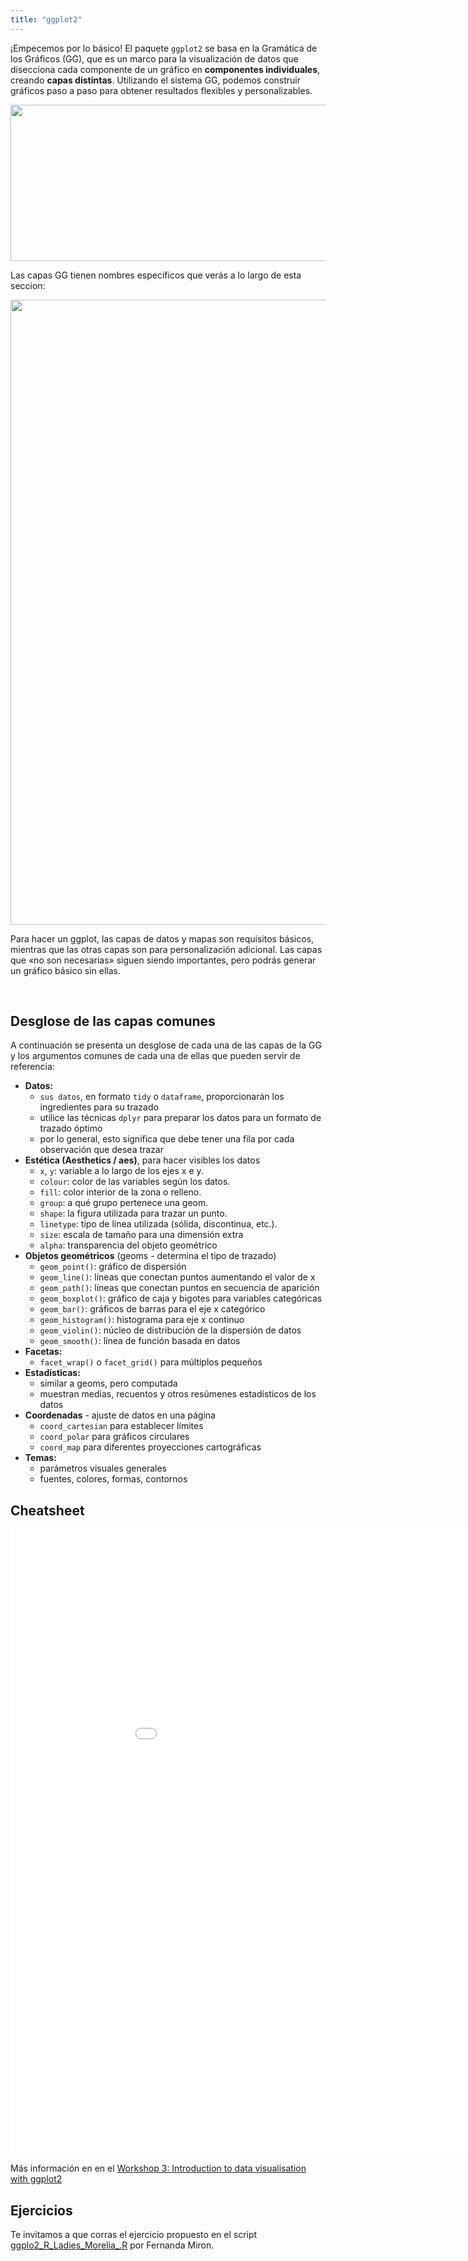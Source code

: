 ---
title: "ggplot2"
---

¡Empecemos por lo básico! El paquete `ggplot2` se basa en la Gramática de los Gráficos (GG), que es un marco para la visualización de datos que disecciona cada componente de un gráfico en **componentes individuales**, creando **capas distintas**. Utilizando el sistema GG, podemos construir gráficos paso a paso para obtener resultados flexibles y personalizables.

![](img/Layers_ggplot.png){width="1000" height=250}

Las capas GG tienen nombres específicos que verás a lo largo de esta seccion:

![](img/gglayers.png){width="1000" height=1000}

Para hacer un ggplot, las capas de datos y mapas son requisitos básicos, mientras que las otras capas son para personalización adicional. Las capas que «no son necesarias» siguen siendo importantes, pero podrás generar un gráfico básico sin ellas.

<br>

## Desglose de las capas comunes

A continuación se presenta un desglose de cada una de las capas de la GG y los argumentos comunes de cada una de ellas que pueden servir de referencia:

- **Datos:**
  * `sus datos`, en formato `tidy` o `dataframe`, proporcionarán los ingredientes para su trazado
  * utilice las técnicas `dplyr` para preparar los datos para un formato de trazado óptimo
  * por lo general, esto significa que debe tener una fila por cada observación que desea trazar

- **Estética (Aesthetics / aes)**, para hacer visibles los datos
  * `x`, `y`: variable a lo largo de los ejes x e y.
  * `colour`: color de las variables según los datos.
  * `fill`: color interior de la zona o relleno.
  * `group`: a qué grupo pertenece una geom.
  * `shape`: la figura utilizada para trazar un punto.
  * `linetype`: tipo de línea utilizada (sólida, discontinua, etc.).
  * `size`: escala de tamaño para una dimensión extra
  * `alpha`: transparencia del objeto geométrico
  
- **Objetos geométricos** (geoms - determina el tipo de trazado)
  * `geom_point()`: gráfico de dispersión
  * `geom_line()`: líneas que conectan puntos aumentando el valor de x
  * `geom_path()`: líneas que conectan puntos en secuencia de aparición
  * `geom_boxplot()`: gráfico de caja y bigotes para variables categóricas
  * `geom_bar()`: gráficos de barras para el eje x categórico
  * `geom_histogram()`: histograma para eje x continuo
  * `geom_violin()`: núcleo de distribución de la dispersión de datos
  * `geom_smooth()`: línea de función basada en datos

- **Facetas:**
  * `facet_wrap()` o `facet_grid()` para múltiplos pequeños

- **Estadísticas:**
  * similar a geoms, pero computada
  * muestran medias, recuentos y otros resúmenes estadísticos de los datos

- **Coordenadas** - ajuste de datos en una página
  * `coord_cartesian` para establecer límites
  * `coord_polar` para gráficos circulares
  * `coord_map` para diferentes proyecciones cartográficas

- **Temas:**
  * parámetros visuales generales
  * fuentes, colores, formas, contornos


## Cheatsheet

![](img/ggplot2-cheatsheet-2.1-Spanish.pdf){width="1000" height=1000}

Más información en en el [Workshop 3: Introduction to data visualisation with ggplot2](https://r.qcbs.ca/workshop03/book-en/)

## Ejercicios

Te invitamos a que corras el ejercicio propuesto en el script [ggplo2_R_Ladies_Morelia_.R](https://github.com/R-Ladies-Morelia/GGplotShiny/blob/main/ggplot2_R_ladies_Morelia/ggplo2_R_Ladies_Morelia_.R) por Fernanda Miron. 




